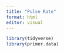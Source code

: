 ```yaml
---
title: "Pulse Rate"
format: html
editor: visual
---
```


```r
library(tidyverse)
library(primer.data)
```

